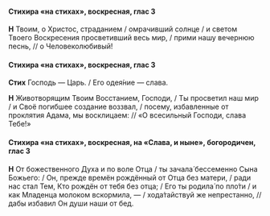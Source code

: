 #### Стихира «на стихах», воскресная, глас 3

**Н** Твоим, о Христос, страданием / омрачивший солнце / и светом Твоего Воскресения просветивший весь мир, / прими нашу вечернюю песнь, // о Человеколюбивый!

#### Стихира «на стихах», воскресная, глас 3

**Стих** Господь — Царь. / Его одея́ние — слава.

**Н** Животворящим Твоим Восстанием, Господи, / Ты просветил наш мир / и Своё погибшее создание воззвал, / посему, избавленные от проклятия Адама, мы восклицаем: // «О всесильный Господи, слава Тебе!»

#### Стихира «на стихах», воскресная, на «Слава, и ныне», богородичен, глас 3

**Н** От божественного Духа и по воле Отца / ты зачала́ бессеменно Сына Божьего: / Он, прежде времён рождённый от Отца без матери, / ради нас стал Тем, Кто рождён от тебя без отца; / Его ты родила́ по пло́ти / и как Младенца молоком вскормила, — / хода́тайствуй же непрестанно, // дабы избавил Он души наши от бед.
